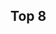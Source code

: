 {{DISPLAYTITLE:Battle GateWay 1: Singles Bracket}}{{SetGame|melee}}
{{tabs static
|name1=Overview
|link1=Battle GateWay/1
|name2=Singles Bracket
|link2=Battle GateWay/1/Singles Bracket
|This=2
}}
<onlyinclude>
==Top 8==
{{8SEBracketSmw
|tourneylink=Battle GateWay/1
|tourneyname=Battle GateWay 1
|r1placement=5-8
|r2placement=3-4
|r3loserplacement=2
|r3winnerplacement=1
|column-width=150
|export_score=true

<!-- QUARTERFINALS -->
|r1m1p1=Muteki no kamae |r1m1p1flag=jp |r1m1p1score=
|r1m1p2=aMSa |r1m1p2flag=jp |r1m1p2score={{win}}
|r1m1win=2

|r1m2p1=Katou Hayate |r1m2p1flag=jp |r1m2p1score={{win}}
|r1m2p2=Ururomu |r1m2p2flag=jp |r1m2p2score=
|r1m2win=1

|r1m3p1=Yasha |r1m3p1flag=jp |r1m3p1score={{win}}
|r1m3p2=Hashimo |r1m3p2flag=jp |r1m3p2score=
|r1m3win=1

|r1m4p1=Yoroz |r1m4p1flag=jp |r1m4p1score=
|r1m4p2=Chogokujo |r1m4p2flag=jp |r1m4p2score={{win}}
|r1m4win=2

<!-- SEMIFINALS -->
|r2m1p1=aMSa |r2m1p1flag=jp |r2m1p1score=2
|r2m1p2=Katou Hayate |r2m1p2flag=jp |r2m1p2score=0
|r2m1win=1
|r2m1p1char1=yoshi |r2m1p2char1=falco |r2m1p1stock1=1 |r2m1p2stock1=0 |r2m1win1=1 |r2m1stage1=Final Destination
|r2m1p1char2=yoshi |r2m1p2char2=falco |r2m1p1stock2=1 |r2m1p2stock2=0 |r2m1win2=1 |r2m1stage2=Final Destination
|r2m1date=August 4, 2013
|r2m1details={{BracketMatchDetails|reddit=|comment=|vod=https://youtu.be/er9EwC4yYC0}}

|r2m2p1=Yasha |r2m2p1flag=jp |r2m2p1score=2
|r2m2p2=Chogokujo |r2m2p2flag=jp |r2m2p2score=0
|r2m2win=1
|r2m2p1char1=falco |r2m2p2char1=falco |r2m2p1stock1=2 |r2m2p2stock1=0 |r2m2win1=1 |r2m2stage1=Final Destination
|r2m2p1char2=falco |r2m2p2char2=falco |r2m2p1stock2=2 |r2m2p2stock2=0 |r2m2win2=1 |r2m2stage2=Final Destination
|r2m2date=August 4, 2013
|r2m2details={{BracketMatchDetails|reddit=|comment=|vod=https://youtu.be/ZwvSSIgYlP0}}

<!-- FINALS -->
|r3m1p1=aMSa |r3m1p1flag=jp |r3m1p1score=0
|r3m1p2=Yasha |r3m1p2flag=jp |r3m1p2score=2
|r3m1win=2
|r3m1p1char1=yoshi |r3m1p2char1=falco |r3m1p1stock1=0 |r3m1p2stock1=1 |r3m1win1=2 |r3m1stage1=Final Destination
|r3m1p1char2=yoshi |r3m1p2char2=falco |r3m1p1stock2=0 |r3m1p2stock2=1 |r3m1win2=2 |r3m1stage2=Final Destination
|r3m1date=August 4, 2013
|r3m1details={{BracketMatchDetails|reddit=|comment=|vod=https://youtu.be/yqLIh4zfadQ}}
}}
</onlyinclude>
